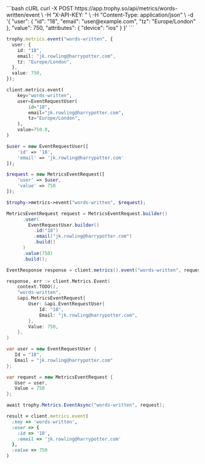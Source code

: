 <CodeGroup>
```bash cURL
curl -X POST https://app.trophy.so/api/metrics/words-written/event \
     -H "X-API-KEY: <apiKey>" \
     -H "Content-Type: application/json" \
     -d '{
  "user": {
    "id": "18",
    "email": "user@example.com",
    "tz": "Europe/London"
  },
  "value": 750,
  "attributes": {
        "device": "ios"
    }
}'
```

```typescript Node
trophy.metrics.event("words-written", {
  user: {
    id: "18",
    email: "jk.rowling@harrypotter.com",
    tz: "Europe/London",
  },
  value: 750,
});
```

```python Python
client.metrics.event(
    key="words-written",
    user=EventRequestUser(
        id="18",
        email="jk.rowling@harrypotter.com",
        tz="Europe/London",
    ),
    value=750.0,
)
```

```php PHP
$user = new EventRequestUser([
    'id' => '18',
    'email' => 'jk.rowling@harrypotter.com'
]);

$request = new MetricsEventRequest([
    'user' => $user,
    'value' => 750
]);

$trophy->metrics->event("words-written", $request);
```

```java Java
MetricsEventRequest request = MetricsEventRequest.builder()
      .user(
        EventRequestUser.builder()
          .id("18")
          .email("jk.rowling@harrypotter.com")
          .build()
      )
      .value(750)
      .build();

EventResponse response = client.metrics().event("words-written", request);
```

```go Go
response, err := client.Metrics.Event(
    context.TODO(),
    "words-written",
    &api.MetricsEventRequest{
        User: &api.EventRequestUser{
            Id: "18",
            Email: "jk.rowling@harrypotter.com",
        },
        Value: 750,
    },
)
```

```csharp C#
var user = new EventRequestUser {
   Id = "18",
   Email = "jk.rowling@harrypotter.com"
};

var request = new MetricsEventRequest {
   User = user,
   Value = 750
};

await trophy.Metrics.EventAsync("words-written", request);
```

```ruby Ruby
result = client.metrics.event(
  :key => 'words-written',
  :user => {
    :id => '18',
    :email => 'jk.rowling@harrypotter.com'
  },
  :value => 750
)
```

</CodeGroup>
